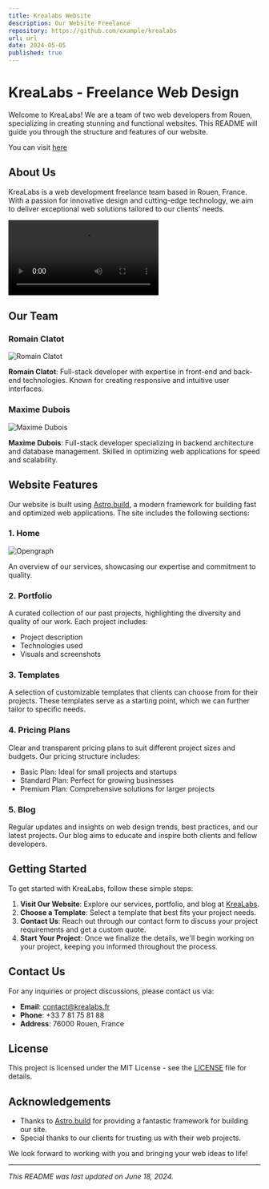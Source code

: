 ```yaml
---
title: Krealabs Website
description: Our Website Freelance
repository: https://github.com/example/krealabs
url: url
date: 2024-05-05
published: true
---
```


# KreaLabs - Freelance Web Design
Welcome to KreaLabs! We are a team of two web developers from Rouen, specializing in creating stunning and functional websites. This README will guide you through the structure and features of our website.

You can visit [here](https://krealabs.fr/)
## About Us

KreaLabs is a web development freelance team based in Rouen, France. With a passion for innovative design and cutting-edge technology, we aim to deliver exceptional web solutions tailored to our clients' needs.

![Promo](https://krealabs.fr/videos/Promo%20Krealabs.mp4)
## Our Team

### Romain Clatot

![Romain Clatot](https://krealabs.fr/images/RomainClatot.jpg)

**Romain Clatot**: Full-stack developer with expertise in front-end and back-end technologies. Known for creating responsive and intuitive user interfaces.

### Maxime Dubois

![Maxime Dubois](https://krealabs.fr/images/MaximeDubois.jpg)

**Maxime Dubois**: Full-stack developer specializing in backend architecture and database management. Skilled in optimizing web applications for speed and scalability.


## Website Features
Our website is built using [Astro.build](https://astro.build), a modern framework for building fast and optimized web applications. The site includes the following sections:

### 1. Home
![Opengraph](https://i.goopics.net/f4xibp.png)

An overview of our services, showcasing our expertise and commitment to quality.

### 2. Portfolio

A curated collection of our past projects, highlighting the diversity and quality of our work. Each project includes:
- Project description
- Technologies used
- Visuals and screenshots

### 3. Templates

A selection of customizable templates that clients can choose from for their projects. These templates serve as a starting point, which we can further tailor to specific needs.

### 4. Pricing Plans

Clear and transparent pricing plans to suit different project sizes and budgets. Our pricing structure includes:
- Basic Plan: Ideal for small projects and startups
- Standard Plan: Perfect for growing businesses
- Premium Plan: Comprehensive solutions for larger projects

### 5. Blog

Regular updates and insights on web design trends, best practices, and our latest projects. Our blog aims to educate and inspire both clients and fellow developers.

## Getting Started

To get started with KreaLabs, follow these simple steps:

1. **Visit Our Website**: Explore our services, portfolio, and blog at [KreaLabs](https://krealabs.fr/).
2. **Choose a Template**: Select a template that best fits your project needs.
3. **Contact Us**: Reach out through our contact form to discuss your project requirements and get a custom quote.
4. **Start Your Project**: Once we finalize the details, we'll begin working on your project, keeping you informed throughout the process.

## Contact Us

For any inquiries or project discussions, please contact us via:
- **Email**: contact@krealabs.fr
- **Phone**: +33 7 81 75 81 88
- **Address**: 76000 Rouen, France

## License

This project is licensed under the MIT License - see the [LICENSE](LICENSE) file for details.

## Acknowledgements

- Thanks to [Astro.build](https://astro.build) for providing a fantastic framework for building our site.
- Special thanks to our clients for trusting us with their web projects.

We look forward to working with you and bringing your web ideas to life!

---

*This README was last updated on June 18, 2024.*

